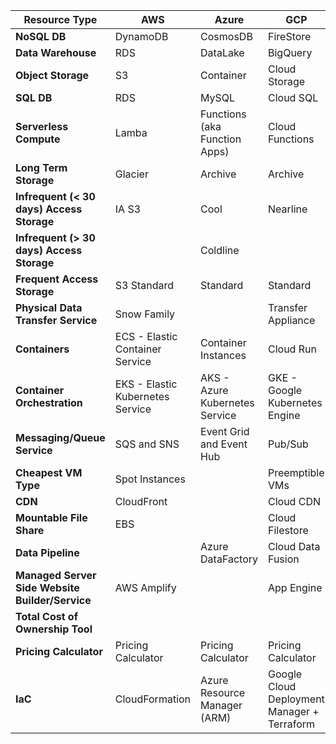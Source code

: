 | **Resource Type** | **AWS** |	**Azure** |	**GCP** |
| ----------- | ----------- | ----------- | ----------- |
| **NoSQL DB** | DynamoDB | CosmosDB | FireStore |
| **Data Warehouse** | RDS | DataLake |	BigQuery |
| **Object Storage** |	S3 | Container | Cloud Storage |
| **SQL DB** | RDS | MySQL | Cloud SQL |
| **Serverless Compute** | Lamba | Functions (aka Function Apps) |	Cloud Functions |
| **Long Term Storage** | Glacier |	Archive | Archive |
| **Infrequent (< 30 days) Access Storage** | IA S3 | Cool | Nearline |
| **Infrequent (> 30 days) Access Storage** |   | Coldline |
| **Frequent Access Storage** |	S3 Standard | Standard | Standard |
| **Physical Data Transfer Service** | Snow Family |   | Transfer Appliance |
| **Containers** |	ECS - Elastic Container Service | Container Instances |	Cloud Run |
| **Container Orchestration** |	EKS - Elastic Kubernetes Service | AKS - Azure Kubernetes Service | GKE - Google Kubernetes Engine |
| **Messaging/Queue Service** |	SQS and SNS | Event Grid and Event Hub | Pub/Sub |
| **Cheapest VM Type** | Spot Instances |   | Preemptible VMs |
| **CDN** |	CloudFront |  | Cloud CDN |
| **Mountable File Share** | EBS |  | Cloud Filestore |
| **Data Pipeline** |  | Azure DataFactory | Cloud Data Fusion |
| **Managed Server Side Website Builder/Service** |	AWS Amplify |  | App Engine |
| **Total Cost of Ownership Tool** |  |  |  |			
| **Pricing Calculator** | Pricing Calculator |	Pricing Calculator | Pricing Calculator |
| **IaC** | CloudFormation | Azure Resource Manager (ARM) | Google Cloud Deployment Manager + Terraform |